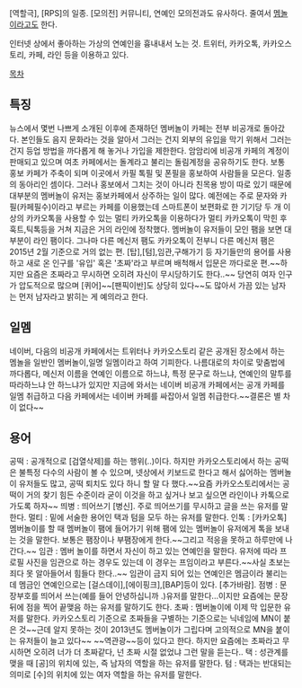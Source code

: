 [역할극], [RPS]의 일종. [모의전] 커뮤니티, 연예인 모의전과도 유사하다. 줄여서 [[멤놀]]이라고도 한다.

인터넷 상에서 좋아하는 가상의 연예인을 흉내내서 노는 것. 트위터, 카카오톡, 카카오스토리, 카페, 라인 등을 이용하고 있다.

[[목차]]

== 특징 ==
뉴스에서 몇번 나쁘게 소개된 이후에 존재하던 멤버놀이 카페는 전부 비공개로 돌아갔다. 본인들도 음지 문화라는 것을 알아서 그러는 건지 외부의 유입을 막기 위해서 그러는 건지 등업 방법을 까다롭게 해 놓거나 가입을 제한한다. 암암리에 비공개 카페의 계정이 판매되고 있으며 여초 카페에서는 돌계라고 불리는 돌림계정을 공유하기도 한다.
보통 홍보 카페가 주축이 되며 이곳에서 카필 톡필 및 폰필을 홍보하여 사람들을 모은다. 일종의 동아리인 셈이다. 그러나 홍보에서 그치는 것이 아니라 친목용 방이 따로 있기 때문에 대부분의 멤버놀이 유저는 홍보카페에서 상주하는 일이 많다.
예전에는 주로 문자와 카필(카페필수)이라고 부르는 카페를 이용했는데 스마트폰이 보편화로 한 기기당 두 개 이상의 카카오톡을 사용할 수 있는 멀티 카카오톡을 이용하다가 멀티 카카오톡이 막힌 후 훅트,틱톡등을 거쳐 지금은 거의 라인에 정착했다. 멤버놀이 유저들이 모인 팸을 보면 대부분이 라인 팸이다. 그나마 다른 메신저 팸도 카카오톡이 전부니 다른 메신저 팸은 2015년 2월 기준으로 거의 없는 편.
[탑],[텀],임관,구해가기 등 자기들만의 용어를 사용하고 새로 온 인구를 '유입' 혹은 '초짜'라고 부르며 배척해서 입문은 까다로운 편.~~하지만 요즘은 초짜라고 무시하면 오히려 자신이 무시당하기도 한다..~~ 당연히 여자 인구가 압도적으로 많으며 [퀴어]~~[팬픽이반]도 상당히 있다~~도 많아서 가끔 있는 남자는 먼저 남자라고 밝히는 게 예의라고 한다.

== 일멤 ==
네이버, 다음의 비공개 카페에서는 트위터나 카카오스토리 같은 공개된 장소에서 하는 멤놀을 일반인 멤버놀이,일명 일멤이라고 하여 기피한다. 나름대로의 차이로 맞춤법에 까다롭다, 메신저 이름을 연예인 이름으로 하느냐, 특정 문구로 하느냐, 연예인의 말투를 따라하느냐 안 하느냐가 있지만 지금에 와서는 네이버 비공개 카페에서는 공개 카페를 일멤 취급하고 다음 카페에서는 네이버 카페를 싸잡아서 일멤 취급한다.~~결론은 별 차이 없다~~

== 용어 ==
공떡 : 공개적으로 [검열삭제]를 하는 행위(..)이다. 하지만 카카오스토리에서 하는 공떡은 불특정 다수의 사람이 볼 수 있으며, 넷상에서 키보드로 한다고 해서 싫어하는 멤버놀이 유저들도 많고, 공떡 퇴치도 있다 하니 할 말 다 했다.~~요즘 카카오스토리에서는 공떡이 거의 찾기 힘든 수준이라 굳이 이것을 하고 싶거나 보고 싶으면 라인이나 카톡으로 가도록 하자~~
띄병 : 띄어쓰기 [병신]. 주로 띄어쓰기를 무시하고 글을 쓰는 유저를 말한다.
멀티 : 밑에 서술한 용어인 택과 텀을 모두 하는 유저를 말한다.
인톡 : [카카오톡] 멤버놀이를 할 때 멤버놀이 팸에 들어가기 위해 팸에 있는 멤버놀이 유저에게 톡을 보내는 것을 말한다. 보통은 팸장이나 부팸장에게 한다.~~그리고 적응을 못하고 하루만에 나간다.~~
임관 : 멤버 놀이를 하면서 자신이 하고 있는 연예인을 말한다. 유저에 따라 프로필 사진을 임관으로 하는 경우도 있는데 이 경우는 프임이라고 부른다.~~사실 초보는 죄다 못 알아들어서 힘들다 한다..~~ 임관이 금지 되어 있는 연예인은 멤금이라 불리는데 멤금인 연예인으로는 [걸스데이],[에이핑크],[BAP]등이 있다. [추가바람].
점병 : 문장부호를 띄어서 쓰는(예를 들어 안녕하십니까 .)유저를 말한다...이지만 요즘에는 문장 뒤에 점을 찍어 끝맺음 하는 유저를 말하기도 한다.
초짜 : 멤버놀이에 이제 막 입문한 유저를 말한다. 카카오스토리 기준으로 초짜들을 구별하는 기준으로는 닉네임에 MN이 붙은 것~~근데 알지 못하는 것이 2013년도 멤버놀이가 그립다며 고의적으로 MN을 붙이는 유저들이 늘고 있다~~ ~~역관광~~등이 있다고 한다. 하지만 요즘에는 초짜라고 무시하면 오히려 너가 더 초짜같다, 넌 초짜 시절 없었냐 그런 말을 듣는다..
택 : 성관계를 맺을 때 [공]의 위치에 있는, 즉 남자의 역할을 하는 유저를 말한다.
텀 : 택과는 반대되는 의미로 [수]의 위치에 있는 여자 역할을 하는 유저를 말한다.
